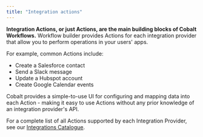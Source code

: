 ```yaml
---
title: "Integration actions"
---
```


**Integration Actions, or just Actions, are the main building blocks of Cobalt
Workflows.** Workflow builder provides Actions for each integration provider
that allow you to perform operations in your users' apps.

For example, common Actions include:

- Create a Salesforce contact
- Send a Slack message
- Update a Hubspot account
- Create Google Calendar events

Cobalt provides a simple-to-use UI for configuring and mapping data into each
Action - making it easy to use Actions without any prior knowledge of an
integration provider's API.

For a complete list of all Actions supported by each Integration Provider, see
our [Integrations Catalogue](/cobalt/reference/integration-catalogue).
